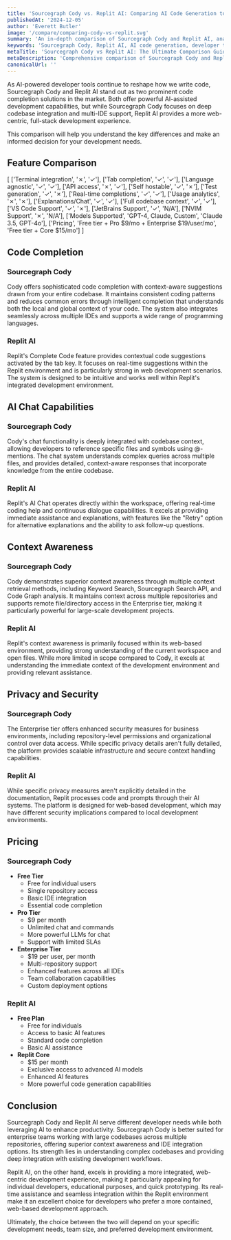 ```yaml
---
title: 'Sourcegraph Cody vs. Replit AI: Comparing AI Code Generation tools (2025)'
publishedAt: '2024-12-05'
author: 'Everett Butler'
image: '/compare/comparing-cody-vs-replit.svg'
summary: 'An in-depth comparison of Sourcegraph Cody and Replit AI, analyzing their features, pricing, and capabilities to help developers choose the right AI-powered development tool.'
keywords: 'Sourcegraph Cody, Replit AI, AI code generation, developer tools, code completion, IDE integration, AI programming assistant, code analysis'
metaTitle: 'Sourcegraph Cody vs Replit AI: The Ultimate Comparison Guide (2025)'
metaDescription: 'Comprehensive comparison of Sourcegraph Cody and Replit AI features, pricing, and capabilities to help developers choose the best AI coding assistant for their needs.'
canonicalUrl: ''
---
```


As AI-powered developer tools continue to reshape how we write code, Sourcegraph Cody and Replit AI stand out as two prominent code completion solutions in the market. Both offer powerful AI-assisted development capabilities, but while Sourcegraph Cody focuses on deep codebase integration and multi-IDE support, Replit AI provides a more web-centric, full-stack development experience. 

This comparison will help you understand the key differences and make an informed decision for your development needs.

## Feature Comparison

[
    ['Terminal integration', '✗', '✓'],
    ['Tab completion', '✓', '✓'],
    ['Language agnostic', '✓', '✓'],
    ['API access', '✗', '✓'],
    ['Self hostable', '✓', '✗'],
    ['Test generation', '✓', '✗'],
    ['Real-time completions', '✓', '✓'],
    ['Usage analytics', '✗', '✗'],
    ['Explanations/Chat', '✓', '✓'],
    ['Full codebase context', '✓', '✓'],
    ['VS Code Support', '✓', '✗'],
    ['JetBrains Support', '✓', 'N/A'],
    ['NVIM Support', '✗', 'N/A'],
    ['Models Supported', 'GPT-4, Claude, Custom', 'Claude 3.5, GPT-4o'],
    ['Pricing', 'Free tier + Pro $9/mo + Enterprise $19/user/mo', 'Free tier + Core $15/mo']
]

## Code Completion

### Sourcegraph Cody
Cody offers sophisticated code completion with context-aware suggestions drawn from your entire codebase. It maintains consistent coding patterns and reduces common errors through intelligent completion that understands both the local and global context of your code. The system also integrates seamlessly across multiple IDEs and supports a wide range of programming languages.

### Replit AI
Replit's Complete Code feature provides contextual code suggestions activated by the tab key. It focuses on real-time suggestions within the Replit environment and is particularly strong in web development scenarios. The system is designed to be intuitive and works well within Replit's integrated development environment.

## AI Chat Capabilities

### Sourcegraph Cody
Cody's chat functionality is deeply integrated with codebase context, allowing developers to reference specific files and symbols using @-mentions. The chat system understands complex queries across multiple files, and provides detailed, context-aware responses that incorporate knowledge from the entire codebase.

### Replit AI
Replit's AI Chat operates directly within the workspace, offering real-time coding help and continuous dialogue capabilities. It excels at providing immediate assistance and explanations, with features like the "Retry" option for alternative explanations and the ability to ask follow-up questions.

## Context Awareness

### Sourcegraph Cody
Cody demonstrates superior context awareness through multiple context retrieval methods, including Keyword Search, Sourcegraph Search API, and Code Graph analysis. It maintains context across multiple repositories and supports remote file/directory access in the Enterprise tier, making it particularly powerful for large-scale development projects.

### Replit AI
Replit's context awareness is primarily focused within its web-based environment, providing strong understanding of the current workspace and open files. While more limited in scope compared to Cody, it excels at understanding the immediate context of the development environment and providing relevant assistance.

## Privacy and Security

### Sourcegraph Cody
The Enterprise tier offers enhanced security measures for business environments, including repository-level permissions and organizational control over data access. While specific privacy details aren't fully detailed, the platform provides scalable infrastructure and secure context handling capabilities.

### Replit AI
While specific privacy measures aren't explicitly detailed in the documentation, Replit processes code and prompts through their AI systems. The platform is designed for web-based development, which may have different security implications compared to local development environments.

## Pricing

### Sourcegraph Cody
- **Free Tier**
  - Free for individual users
  - Single repository access
  - Basic IDE integration
  - Essential code completion
- **Pro Tier**
  - $9 per month
  - Unlimited chat and commands
  - More powerful LLMs for chat
  - Support with limited SLAs
- **Enterprise Tier**
  - $19 per user, per month
  - Multi-repository support
  - Enhanced features across all IDEs
  - Team collaboration capabilities
  - Custom deployment options

### Replit AI
- **Free Plan**
  - Free for individuals
  - Access to basic AI features
  - Standard code completion
  - Basic AI assistance
- **Replit Core**
  - $15 per month
  - Exclusive access to advanced AI models
  - Enhanced AI features
  - More powerful code generation capabilities

## Conclusion

Sourcegraph Cody and Replit AI serve different developer needs while both leveraging AI to enhance productivity. Sourcegraph Cody is better suited for enterprise teams working with large codebases across multiple repositories, offering superior context awareness and IDE integration options. Its strength lies in understanding complex codebases and providing deep integration with existing development workflows.

Replit AI, on the other hand, excels in providing a more integrated, web-centric development experience, making it particularly appealing for individual developers, educational purposes, and quick prototyping. Its real-time assistance and seamless integration within the Replit environment make it an excellent choice for developers who prefer a more contained, web-based development approach. 

Ultimately, the choice between the two will depend on your specific development needs, team size, and preferred development environment.
